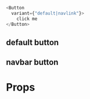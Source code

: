 
<Meta title="Molecules|Button" component={DefaultButton}/>

```javascript
<Button 
  variant={"default|navlink"}>
    click me
</Button>
```

## default button

<Story name="Default Button">
  <DefaultButton/>
</Story>

## navbar button

<Story name="Navlink Button">
  <NavlinkButton/>
</Story>

# Props

<Props of={DefaultButton}/>